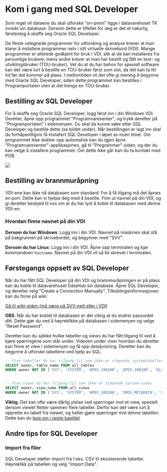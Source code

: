 
# Kom i gang med SQL Developer

Som regel vil dataene du skal utforske "on-prem" ligge i datavarehuset TK innsikt sin database. Dersom dette er tilfellet for deg er det et naturlig førstesteg å skaffe seg Oracle SQL Developer.

De fleste velegnede programmer for utforsking og analyse krever at man klarer å installere programmer selv i sitt virtuelle skrivebord (VDI). Mange programmer er allerede godkjent for bruk i VDI, slik at de kan installeres fra personlige brukere, mens andre krever at man har bestilt og fått en test- og utviklingsbruker (TOU-bruker). Vet du at du har behov for spesiell software kan det være lurt å bestille en TOU-bruker først som sist, da det kan ta litt tid før det kommer på plass. I mellomtiden vil det ofte gi mening å begynne med Oracle SQL Developer, siden dette programmet kan bestilles i Programportalen uten at det trengs en TOU-bruker.

## Bestilling av SQL Developer

For å skaffe seg Oracle SQL Developer, logg først inn i din Windows VDI. Deretter, åpne opp programmet "Programvaresenter", og trykk deretter på "Programportalen" i sidemenyen. Du skal da kunne søke etter SQL Developer og bestille dette (se bildet under). Når bestillingen er lagt inn skal du forhåpentligvis få installert SQL Developer i løpet av noen timer. Om programmet ikke dukker opp automatisk kan du igjen åpne "Programvaresenter"-applikasjonen, gå til "Programmer"-siden, og der du kan velge å installere programmet. Om dette ikke går kan du ta kontakt med POB.

![](./img/bestille-sql-developer.jpg)

## Bestilling av brannmuråpning

VDI-ene kan ikke nå databasen som standard. For å få tilgang må det åpnes en port. Dette kan vi hjelpe deg med å bestille. Finn ut navnet på din VDI, og gi deretter beskjed til oss om at du har lyst å koble til databasen med denne VDI-en.

### Hvordan finne navnet på din VDI

**Dersom du har Windows**: Logg inn i din VDI. Navnet på maskinen skal stå på bakgrunnen på skrivebordet, og begynner med "SVV".

**Dersom du har Linux**: Logg inn i din VDI. Åpne opp terminalen og kjør kommandoen `hostname`. Navnet på din VDI vil så bli skrevet i terminalen.

## Førstegangs oppsett av SQL Developer

Når du har fått SQL Developer på din VDI og brannmuråpningen er på plass kan du koble til datavarehuset DataHub sin database. Åpne SQL Developer, og deretter velg "Create a Connection Manually". Tilkoblingsinformasjonen kan du finne på wiki:

[Gå til wiki-siden (må være på SVV-nett eller i VDI)](https://www.vegvesen.no/wiki/x/NReACw)

**OBS**: Når du har koblet til databasen er det viktig at du endrer passordet ditt. Dette gjør du ved å høyreklikke på databasen i sidemenyen og velge "Reset Password".

Deretter kan du sjekke hvilke tabeller og views du har fått tilgang til ved å kjøre spørringene som står under. Videoen under viser hvordan du deretter kan finne et view i sidemenyen og få opp detaljvisning. Deretter kan du begynne å utforske tabellene ved hjelp av SQL.

```sql
-- Finn tabeller du har tilgang til som ikke er støyende systemtabeller
SELECT owner, table_name FROM all_tables
WHERE owner NOT IN ('SYS', 'SYSTEM', 'APEX_190100', 'APEX_200200', 'OLAPSYS', 'ORDS_METADATA', 'GSMADMIN_INTERNAL', 'XDB', 'WMSYS', 'CTXSYS', 'ORDSYS', 'ORDDATA', 'MDSYS', 'MDS');


-- Finn views du har tilgang til som ikke er støyende system-views
SELECT owner, view_name FROM all_views
WHERE owner NOT IN ('SYS', 'SYSTEM', 'APEX_200200', 'ORDS_METADATA', 'GSMADMIN_INTERNAL', 'XDB', 'WMSYS', 'CTXSYS', 'ORDSYS', 'ORDDATA', 'MDSYS');
```

<VideoPlayer source="//storage.googleapis.com/saga-docs-prod_public-assets/Basic-bruk-av-sql-developer.webm" type="video/webm" width="720px" />

**Viktig**: Det kan ofte være dårlig ytelse ved spørringer mot et view, spesielt dersom viewet fletter sammen flere tabeller. Derfor kan det være lurt å opprette en tabell fra viewet, og heller gjøre spørringer mot denne tabellen. Dette kan du [lese om i neste kapittel](/utforsking-av-persondata/greit-%C3%A5-vite-om-datavarehuset#ytelse-p%C3%A5-sp%C3%B8rringer).

## Andre tips for SQL Developer

### Import fra filer

SQL Developer støtter import fra f.eks. CSV til eksisterende tabeller. Høyreklikk på tabellen og velg "Import Data".
